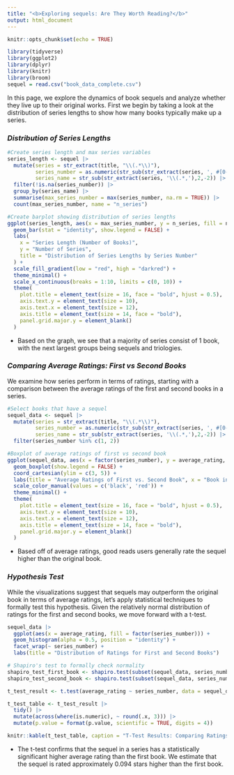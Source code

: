 ```yaml
---
title: "<b>Exploring sequels: Are They Worth Reading?</b>"
output: html_document
---
```


```r
knitr::opts_chunk$set(echo = TRUE)
```
```r
library(tidyverse)
library(ggplot2)
library(dplyr)
library(knitr)
library(broom)
sequel = read.csv("book_data_complete.csv")
```

In this page, we explore the dynamics of book sequels and analyze whether they live up to their original works. First we begin by taking a look at the distribution of series lengths to show how many books typically make up a series. 

### ***Distribution of Series Lengths***

```r
#Create series length and max series variables
series_length <- sequel |>
  mutate(series = str_extract(title, "\\(.*\\)"), 
         series_number = as.numeric(str_sub(str_extract(series, ', #[0-9]+\\)$'),4,-2)),
         series_name = str_sub(str_extract(series, '\\(.*,'),2,-2)) |>
  filter(!is.na(series_number)) |>
  group_by(series_name) |>
  summarise(max_series_number = max(series_number, na.rm = TRUE)) |>
  count(max_series_number, name = "n_series")

#Create barplot showing distribution of series lengths
ggplot(series_length, aes(x = max_series_number, y = n_series, fill = n_series)) +
  geom_bar(stat = "identity", show.legend = FALSE) +
  labs(
    x = "Series Length (Number of Books)",
    y = "Number of Series",
    title = "Distribution of Series Lengths by Series Number"
  ) +
  scale_fill_gradient(low = "red", high = "darkred") +
  theme_minimal() +
  scale_x_continuous(breaks = 1:10, limits = c(0, 10)) +
  theme(
    plot.title = element_text(size = 16, face = "bold", hjust = 0.5), 
    axis.text.y = element_text(size = 10), 
    axis.text.x = element_text(size = 12),
    axis.title = element_text(size = 14, face = "bold"), 
    panel.grid.major.y = element_blank() 
  )
```

+ Based on the graph, we see that a majority of series consist of 1 book, with the next largest groups being sequels and triologies. 

### ***Comparing Average Ratings: First vs Second Books***

We examine how series perform in terms of ratings, starting with a comparison between the average ratings of the first and second books in a series. 

```r
#Select books that have a sequel
sequel_data <- sequel |>
  mutate(series = str_extract(title, "\\(.*\\)"), 
         series_number = as.numeric(str_sub(str_extract(series, ', #[0-9]+\\)$'),4,-2)),
         series_name = str_sub(str_extract(series, '\\(.*,'),2,-2)) |>
  filter(series_number %in% c(1, 2))

#Boxplot of average ratings of first vs second book
ggplot(sequel_data, aes(x = factor(series_number), y = average_rating, color = factor(series_number))) +
  geom_boxplot(show.legend = FALSE) +
  coord_cartesian(ylim = c(3, 5)) +
  labs(title = "Average Ratings of First vs. Second Book", x = "Book in Series", y = "Average Rating") +
  scale_color_manual(values = c('black', 'red')) +
  theme_minimal() +
  theme(
    plot.title = element_text(size = 16, face = "bold", hjust = 0.5), 
    axis.text.y = element_text(size = 10), 
    axis.text.x = element_text(size = 12),
    axis.title = element_text(size = 14, face = "bold"), 
    panel.grid.major.y = element_blank()
  ) 
```

- Based off of average ratings, good reads users generally rate the sequel higher than the original book.

### ***Hypothesis Test***

While the visualizations suggest that sequels may outperform the original book in terms of average ratings, let's apply statistical techniques to formally test this hypothesis. Given the relatively normal distribution of ratings for the first and second books, we move forward with a t-test. 

```r
sequel_data |>
  ggplot(aes(x = average_rating, fill = factor(series_number))) +
  geom_histogram(alpha = 0.5, position = "identity") +
  facet_wrap(~ series_number) +
  labs(title = "Distribution of Ratings for First and Second Books")

# Shapiro's test to formally check normality
shapiro_test_first_book <- shapiro.test(subset(sequel_data, series_number == 1)$average_rating)
shapiro_test_second_book <- shapiro.test(subset(sequel_data, series_number == 2)$average_rating)
```


```r
t_test_result <- t.test(average_rating ~ series_number, data = sequel_data)

t_test_table <- t_test_result |>
  tidy() |>
  mutate(across(where(is.numeric), ~ round(.x, 3))) |>
  mutate(p.value = format(p.value, scientific = TRUE, digits = 4))

knitr::kable(t_test_table, caption = "T-Test Results: Comparing Ratings of First and Second Books")
```

+ The t-test confirms that the sequel in a series has a statistically significant higher average rating than the first book. We estimate that the sequel is rated approximately 0.094 stars higher than the first book. 



